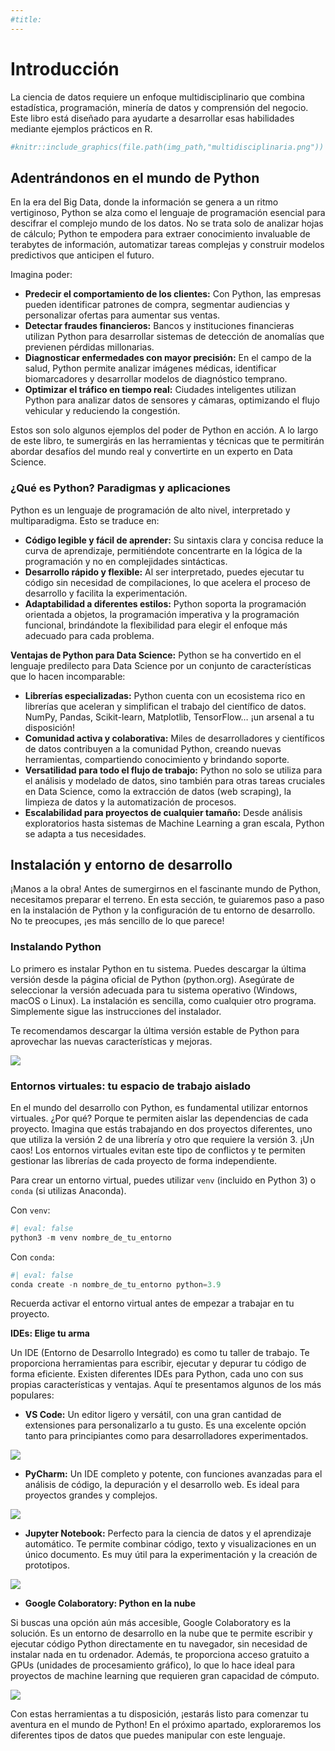 ```yaml
---
#title:
---
```


# Introducción {.unnumbered}

La ciencia de datos requiere un enfoque multidisciplinario que combina estadística, programación, minería de datos y comprensión del negocio. Este libro está diseñado para ayudarte a desarrollar esas habilidades mediante ejemplos prácticos en R.

```r
#knitr::include_graphics(file.path(img_path,"multidisciplinaria.png"))
```

## Adentrándonos en el mundo de Python

En la era del Big Data, donde la información se genera a un ritmo vertiginoso, Python se alza como el lenguaje de programación esencial para descifrar el complejo mundo de los datos. No se trata solo de analizar hojas de cálculo; Python te empodera para extraer conocimiento invaluable de terabytes de información, automatizar tareas complejas y construir modelos predictivos que anticipen el futuro.

Imagina poder:

-   **Predecir el comportamiento de los clientes:** Con Python, las empresas pueden identificar patrones de compra, segmentar audiencias y personalizar ofertas para aumentar sus ventas.
-   **Detectar fraudes financieros:** Bancos y instituciones financieras utilizan Python para desarrollar sistemas de detección de anomalías que previenen pérdidas millonarias.
-   **Diagnosticar enfermedades con mayor precisión:** En el campo de la salud, Python permite analizar imágenes médicas, identificar biomarcadores y desarrollar modelos de diagnóstico temprano.
-   **Optimizar el tráfico en tiempo real:** Ciudades inteligentes utilizan Python para analizar datos de sensores y cámaras, optimizando el flujo vehicular y reduciendo la congestión.

Estos son solo algunos ejemplos del poder de Python en acción. A lo largo de este libro, te sumergirás en las herramientas y técnicas que te permitirán abordar desafíos del mundo real y convertirte en un experto en Data Science.

### ¿Qué es Python? Paradigmas y aplicaciones

Python es un lenguaje de programación de alto nivel, interpretado y multiparadigma. Esto se traduce en:

-   **Código legible y fácil de aprender:** Su sintaxis clara y concisa reduce la curva de aprendizaje, permitiéndote concentrarte en la lógica de la programación y no en complejidades sintácticas.
-   **Desarrollo rápido y flexible:** Al ser interpretado, puedes ejecutar tu código sin necesidad de compilaciones, lo que acelera el proceso de desarrollo y facilita la experimentación.
-   **Adaptabilidad a diferentes estilos:** Python soporta la programación orientada a objetos, la programación imperativa y la programación funcional, brindándote la flexibilidad para elegir el enfoque más adecuado para cada problema.

**Ventajas de Python para Data Science:** Python se ha convertido en el lenguaje predilecto para Data Science por un conjunto de características que lo hacen incomparable:

-   **Librerías especializadas:** Python cuenta con un ecosistema rico en librerías que aceleran y simplifican el trabajo del científico de datos. NumPy, Pandas, Scikit-learn, Matplotlib, TensorFlow… ¡un arsenal a tu disposición!
-   **Comunidad activa y colaborativa:** Miles de desarrolladores y científicos de datos contribuyen a la comunidad Python, creando nuevas herramientas, compartiendo conocimiento y brindando soporte.
-   **Versatilidad para todo el flujo de trabajo:** Python no solo se utiliza para el análisis y modelado de datos, sino también para otras tareas cruciales en Data Science, como la extracción de datos (web scraping), la limpieza de datos y la automatización de procesos.
-   **Escalabilidad para proyectos de cualquier tamaño:** Desde análisis exploratorios hasta sistemas de Machine Learning a gran escala, Python se adapta a tus necesidades.

## Instalación y entorno de desarrollo

¡Manos a la obra! Antes de sumergirnos en el fascinante mundo de Python, necesitamos preparar el terreno. En esta sección, te guiaremos paso a paso en la instalación de Python y la configuración de tu entorno de desarrollo. No te preocupes, ¡es más sencillo de lo que parece!

### Instalando Python

Lo primero es instalar Python en tu sistema. Puedes descargar la última versión desde la página oficial de Python (python.org). Asegúrate de seleccionar la versión adecuada para tu sistema operativo (Windows, macOS o Linux). La instalación es sencilla, como cualquier otro programa. Simplemente sigue las instrucciones del instalador.

Te recomendamos descargar la última versión estable de Python para aprovechar las nuevas características y mejoras.

![](img/python-org.png)

### Entornos virtuales: tu espacio de trabajo aislado

En el mundo del desarrollo con Python, es fundamental utilizar entornos virtuales.  ¿Por qué?  Porque te permiten aislar las dependencias de cada proyecto. Imagina que estás trabajando en dos proyectos diferentes, uno que utiliza la versión 2 de una librería y otro que requiere la versión 3. ¡Un caos! Los entornos virtuales evitan este tipo de conflictos y te permiten gestionar las librerías de cada proyecto de forma independiente.

Para crear un entorno virtual, puedes utilizar `venv` (incluido en Python 3) o `conda` (si utilizas Anaconda).

Con `venv`:
```python
#| eval: false
python3 -m venv nombre_de_tu_entorno
```

Con `conda`:
```python
#| eval: false
conda create -n nombre_de_tu_entorno python=3.9 
```

Recuerda activar el entorno virtual antes de empezar a trabajar en tu proyecto.

**IDEs:  Elige tu arma**

Un IDE (Entorno de Desarrollo Integrado) es como tu taller de trabajo.  Te proporciona herramientas para escribir, ejecutar y depurar tu código de forma eficiente.  Existen diferentes IDEs para Python, cada uno con sus propias características y ventajas.  Aquí te presentamos algunos de los más populares:

*   **VS Code:** Un editor ligero y versátil, con una gran cantidad de extensiones para personalizarlo a tu gusto. Es una excelente opción tanto para principiantes como para desarrolladores experimentados.

![](img/vs-code.png)

*   **PyCharm:** Un IDE completo y potente, con funciones avanzadas para el análisis de código, la depuración y el desarrollo web. Es ideal para proyectos grandes y complejos.

![](img/pycharm.png)

*   **Jupyter Notebook:** Perfecto para la ciencia de datos y el aprendizaje automático. Te permite combinar código, texto y visualizaciones en un único documento. Es muy útil para la experimentación y la creación de prototipos.

![](img/jupyter.png)

*   **Google Colaboratory: Python en la nube**

Si buscas una opción aún más accesible, Google Colaboratory es la solución.  Es un entorno de desarrollo en la nube que te permite escribir y ejecutar código Python directamente en tu navegador, sin necesidad de instalar nada en tu ordenador.  Además, te proporciona acceso gratuito a GPUs (unidades de procesamiento gráfico), lo que lo hace ideal para proyectos de machine learning que requieren gran capacidad de cómputo.

![](img/colab.png)

Con estas herramientas a tu disposición, ¡estarás listo para comenzar tu aventura en el mundo de Python! En el próximo apartado, exploraremos los diferentes tipos de datos que puedes manipular con este lenguaje.